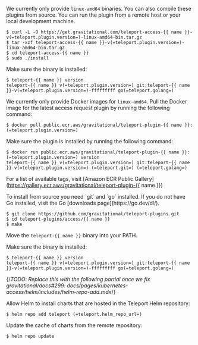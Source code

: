 <Tabs>
<TabItem label="Download">

We currently only provide `linux-amd64` binaries. You can also compile these
plugins from source. You can run the plugin from a remote host or your local
development machine.

```code
$ curl -L -O https://get.gravitational.com/teleport-access-{{ name }}-v(=teleport.plugin.version=)-linux-amd64-bin.tar.gz
$ tar -xzf teleport-access-{{ name }}-v(=teleport.plugin.version=)-linux-amd64-bin.tar.gz
$ cd teleport-access-{{ name }}
$ sudo ./install
```

Make sure the binary is installed:

```code
$ teleport-{{ name }} version
teleport-{{ name }} v(=teleport.plugin.version=) git:teleport-{{ name }}-v(=teleport.plugin.version=)-fffffffff go(=teleport.golang=)
```

</TabItem>
<TabItem label="Docker Image">

We currently only provide Docker images for `linux-amd64`. 
Pull the Docker image for the latest access request plugin by running the following command:

```code
$ docker pull public.ecr.aws/gravitational/teleport-plugin-{{ name }}:(=teleport.plugin.version=)
```

Make sure the plugin is installed by running the following command:

```code
$ docker run public.ecr.aws/gravitational/teleport-plugin-{{ name }}:(=teleport.plugin.version=) version
teleport-{{ name }} v(=teleport.plugin.version=) git:teleport-{{ name }}-v(=teleport.plugin.version=)-(=teleport.git=) (=teleport.golang=)
```

For a list of available tags, visit [Amazon ECR Public Gallery](https://gallery.ecr.aws/gravitational/teleport-plugin-{{ name }})

</TabItem>
<TabItem label="From Source">
To install from source you need `git` and `go` installed. If you do not have Go
installed, visit the Go [downloads page](https://go.dev/dl/).

```code
$ git clone https://github.com/gravitational/teleport-plugins.git
$ cd teleport-plugins/access/{{ name }}
$ make
```

Move the `teleport-{{ name }}` binary into your PATH.

Make sure the binary is installed:

```code
$ teleport-{{ name }} version
teleport-{{ name }} v(=teleport.plugin.version=) git:teleport-{{ name }}-v(=teleport.plugin.version=)-fffffffff go(=teleport.golang=)
```

</TabItem>
<TabItem label="Helm Chart">

{/*TODO: Replace this with the following partial once we fix
gravitational/docs#299:
docs/pages/kubernetes-access/helm/includes/helm-repo-add.mdx*/}

Allow Helm to install charts that are hosted in the Teleport Helm repository:

```code
$ helm repo add teleport (=teleport.helm_repo_url=)
```

Update the cache of charts from the remote repository:

```code
$ helm repo update
```

</TabItem>
</Tabs>
